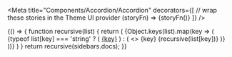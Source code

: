 



<Meta
  title="Components/Accordion/Accordion"
  decorators={[
    // wrap these stories in the Theme UI provider
    (storyFn) => <ThemeUIRenderer>{storyFn()}</ThemeUIRenderer>
  ]}
/>

<Story name="With sidebars.docs">
  {() => {
    function recursive(list) {
      return (
        <Accordion collapsible multiple>
          {Object.keys(list).map(key => (
            <ReachAccordionItem key={key}>
              {typeof list[key] === 'string' ? (
                <a href="#">{key}</a>
              ) : (
                <>
                  <AccordionButton>{key}</AccordionButton>
                  <ReachAccordionPanel>
                    {recursive(list[key])}
                  </ReachAccordionPanel>
                </>
              )}
            </ReachAccordionItem>
          ))}
        </Accordion>
      )
    }
    return recursive(sidebars.docs);
  }}
</Story>
